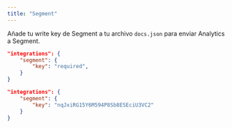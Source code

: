 ```yaml
---
title: "Segment"
---
```


Añade tu write key de Segment a tu archivo `docs.json` para enviar Analytics a Segment.

<CodeGroup>

```json Opciones de Analytics en docs.json
"integrations": {
    "segment": {
        "key": "required",
    }
}
```

```json Ejemplo
"integrations": {
    "segment": {
        "key": "nqJxiRG15Y6M594P8Sb8ESEciU3VC2"
    }
}
```

</CodeGroup>